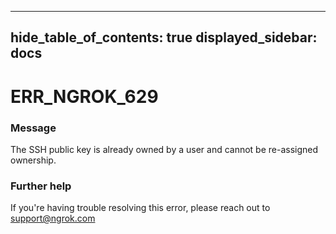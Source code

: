 

---
hide_table_of_contents: true
displayed_sidebar: docs
---


# ERR_NGROK_629

### Message
The SSH public key is already owned by a user and cannot be re-assigned ownership.

<ErrorDetails />



### Further help
If you're having trouble resolving this error, please reach out to [support@ngrok.com](mailto:support@ngrok.com?subject=Help%20with%20ERR_NGROK_629)

